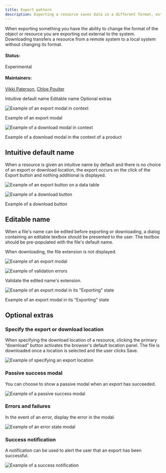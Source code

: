 ```yaml
---
title: Export pattern
description: Exporting a resource saves data in a different format, external to the system.
---
```


<PageDescription>

When exporting something you have the ability to change the format of the object or resource you are exporting out external to the system. Downloading transfers a resource from a remote system to a local system without changing its format.

</PageDescription>

#### Status:

Experimental

#### Maintainers:

[Vikki Paterson](https://github.com/vikkipaterson), [Chloe Poulter](https://github.com/chloepoulterdesign)

<AnchorLinks>

<AnchorLink>Intuitive default name</AnchorLink>
<AnchorLink>Editable name</AnchorLink>
<AnchorLink small>Optional extras</AnchorLink>

</AnchorLinks>

![Example of an export modal in context](images/0.png)

<Caption>Example of an export modal</Caption>

![Example of a download modal in context](images/download0.png)

<Caption>Example of a download modal in the context of a product</Caption>

## Intuitive default name

When a resource is given an intuitive name by default and there is no choice of an export or download location, the export occurs on the click of the Export button and nothing additional is displayed.

<Row>
<Column colLg={8}>

![Example of an export button on a data table](images/1.png)

</Column>
</Row>

<Row>
 <Column colLg={8}>

![Example of a download button](images/download1.png)

<Caption>Example of a download button</Caption>

 </Column>
</Row>

## Editable name

When a file's name can be edited before exporting or downloading, a dialog containing an editable textbox should be presented to the user. The textbox should be pre-populated with the file's default name.

When downloading, the file extension is not displayed.

<Row>
<Column colLg={8}>

![Example of an export modal](images/2.png)

![Example of validation errors](images/newimage1.png)

<Caption>Validate the edited name's extension.</Caption>

![Example of an export modal in its "Exporting" state](images/3.png)

<Caption>Example of an export modal in its "Exporting" state</Caption>

</Column>
</Row>

## Optional extras

### Specify the export or download location

When specifying the download location of a resource, clicking the primary “download” button activates the browser's default location panel. The file is downloaded once a location is selected and the user clicks Save.

<Row>
<Column colLg={8}>

![Example of specifying an export location](images/newimage2.png)

</Column>
</Row>

### Passive success modal

You can choose to show a passive modal when an export has succeeded.

<Row>
<Column colLg={8}>

![Example of a passive success modal](images/newimage3.png)

</Column>
</Row>

### Errors and failures

In the event of an error, display the error in the modal.

<Row>
<Column colLg={8}>

![Example of an error state modal](images/newimage4.png)

</Column>
</Row>

### Success notification

A notification can be used to alert the user that an export has been successful.

<Row>
<Column colLg={8}>

![Example of a success notification](images/newimage5.png)

</Column>
</Row>
